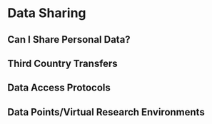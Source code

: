 # Data Sharing {-#data-sharing}

## Can I Share Personal Data?

## Third Country Transfers

## Data Access Protocols

## Data Points/Virtual Research Environments

